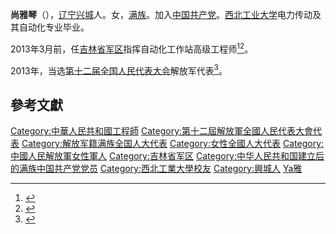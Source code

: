 '''尚雅琴'''（{{bd|1969年||}}），[[辽宁|辽宁]][[兴城|兴城]]人。女，[[满族|满族]]。加入[[中国共产党|中国共产党]]。[[西北工业大学|西北工业大学]]电力传动及其自动化专业毕业。

2013年3月前，任[[吉林省军区|吉林省军区]]指挥自动化工作站高级工程师<ref>{{cite news|title=尚雅琴：信息化建设尖兵|url=http://jz.chinamil.com.cn/zttj/content/2013-03/05/content_5244179.htm|accessdate=2016-09-04|newspaper=中国军网|archive-url=https://web.archive.org/web/20160911183841/http://jz.chinamil.com.cn/zttj/content/2013-03/05/content_5244179.htm|archive-date=2016-09-11|dead-url=yes}}</ref><ref>{{cite news|title=围绕强军建睿智之言 聚焦打赢献务实之策|url=http://news.mod.gov.cn/headlines/2015-03/11/content_4574131_2.htm|accessdate=2016-09-04|newspaper=新华网|archive-date=2016-09-15|archive-url=https://web.archive.org/web/20160915165049/http://news.mod.gov.cn/headlines/2015-03/11/content_4574131_2.htm|dead-url=no}}</ref>。

2013年，当选[[第十二届全国人民代表大会|第十二届全国人民代表大会]]解放军代表<ref>{{cite news|title=全国人大代表信息-尚雅琴|url= http://210.82.31.1:8084/delegate/viewDelegate.action?dbid=122892|accessdate=2013-04-05|newspaper=全国人大网|archive-url=https://web.archive.org/web/20160918225822/http://www.npc.gov.cn/delegate/viewDelegate.action?dbid=122892|archive-date=2016-09-18|dead-url=yes}}</ref>。

==參考文獻==
{{reflist}}
{{中华人民共和国政治人物小作品}}

{{DEFAULTSORT:Shang尚}}
[[Category:中華人民共和國工程師|Category:中華人民共和國工程師]]
[[Category:第十二屆解放軍全國人民代表大會代表|Category:第十二屆解放軍全國人民代表大會代表]]
[[Category:解放军籍满族全国人大代表|Category:解放军籍满族全国人大代表]]
[[Category:女性全國人大代表|Category:女性全國人大代表]]
[[Category:中國人民解放軍女性軍人|Category:中國人民解放軍女性軍人]]
[[Category:吉林省军区|Category:吉林省军区]]
[[Category:中华人民共和国建立后的满族中国共产党党员|Category:中华人民共和国建立后的满族中国共产党党员]]
[[Category:西北工業大學校友|Category:西北工業大學校友]]
[[Category:興城人|Category:興城人]]
[[Category:尚姓|Ya雅]]